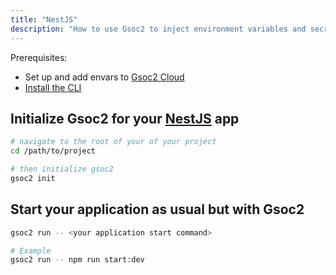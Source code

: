 ```yaml
---
title: "NestJS"
description: "How to use Gsoc2 to inject environment variables and secrets into a NestJS app."
---
```


Prerequisites:

- Set up and add envars to [Gsoc2 Cloud](https://app.gsoc2.com)
- [Install the CLI](/cli/overview)

## Initialize Gsoc2 for your [NestJS](https://nestjs.com) app

```bash
# navigate to the root of your of your project 
cd /path/to/project

# then initialize gsoc2
gsoc2 init
```

## Start your application as usual but with Gsoc2

```bash
gsoc2 run -- <your application start command>

# Example
gsoc2 run -- npm run start:dev
```
